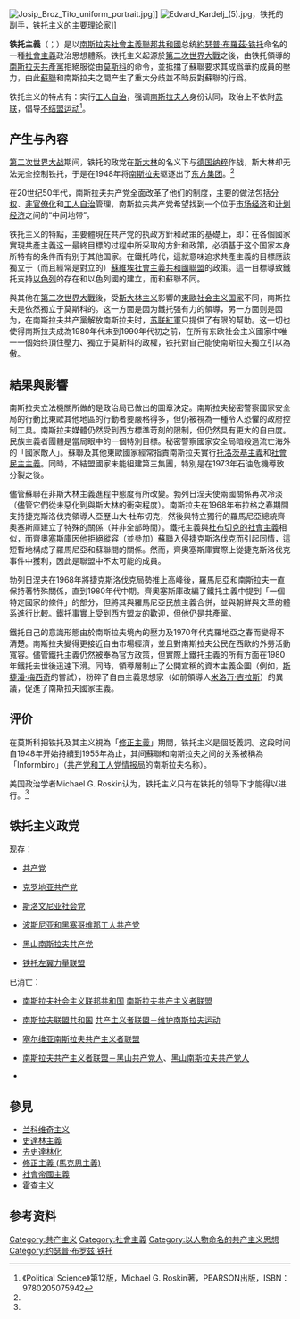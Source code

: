 [[File:Josip_Broz_Tito_uniform_portrait.jpg|thumb]]]]{{NoteTA|G1=WP|G4=TO}}
[[File:Edvard_Kardelj_(5).jpg|thumb]]，铁托的副手，铁托主义的主要理论家]]
{{Socialism sidebar}}

'''铁托主義'''（{{lang-sh|Titoizam}}；{{lang-en|Titoism}}）是以[[南斯拉夫社會主義聯邦共和國|南斯拉夫社會主義聯邦共和國]]总统[[約瑟普·布羅茲·铁托|約瑟普·布羅茲·铁托]]命名的一種[[社會主義|社會主義]]政治思想體系。铁托主义起源於[[第二次世界大戰|第二次世界大戰]]之後，由铁托領導的[[南斯拉夫共產黨|南斯拉夫共產黨]]拒絕服從由[[莫斯科|莫斯科]]的命令，並抵擋了蘇聯要求其成爲華約成員的壓力，由此[[蘇聯|蘇聯]]和南斯拉夫之間产生了重大分歧並不時反對蘇聯的行爲。

铁托主义的特点有：实行[[工人自治|工人自治]]，强调[[南斯拉夫人|南斯拉夫人]]身份认同，政治上不依附[[苏联|苏联]]，倡导[[不结盟运动|不结盟运动]]<ref name="Political Science">《Political Science》第12版，Michael G. Roskin著，PEARSON出版，ISBN：9780205075942</ref>。

== 产生与內容 ==
{{see also|苏南冲突}}
[[第二次世界大战|第二次世界大战]]期间，铁托的政党在[[斯大林|斯大林]]的名义下与[[德国|德国]][[纳粹|纳粹]]作战，斯大林却无法完全控制铁托，于是在1948年将[[南斯拉夫|南斯拉夫]]驱逐出了[[东方集团|东方集团]]。<ref name="Political Science"/>

在20世纪50年代，南斯拉夫共产党全面改革了他们的制度，主要的做法包括[[分权|分权]]、[[非官僚化|非官僚化]]和[[工人自治|工人自治]]管理，南斯拉夫共产党希望找到一个位于[[市场经济|市场经济]]和[[计划经济|计划经济]]之间的“中间地带”。

铁托主义的特點，主要體現在共产党的执政方針和政策的基礎上，即：在各個國家實現共產主義这一最終目標的过程中所采取的方針和政策，必須基于这个国家本身所特有的条件而有别于其他国家。在鐵托時代，這就意味追求共產主義的目標應該獨立于（而且經常是對立的）[[蘇維埃社會主義共和國聯盟|蘇維埃社會主義共和國聯盟]]的政策。這一目標導致鐵托支持[[以色列|以色列]]的存在和以色列國的建立，而和蘇聯不同。

與其他在[[第二次世界大戰|第二次世界大戰]]後，受[[斯大林主义|斯大林主义]]影響的[[東歐|東歐]][[社会主义国家|社会主义国家]]不同，南斯拉夫是依然獨立于莫斯科的。这一方面是因为鐵托强有力的領導，另一方面则是因为，在南斯拉夫共产黨解放南斯拉夫时，[[苏联紅軍|苏联紅軍]]只提供了有限的幫助。这一切也使得南斯拉夫成為1980年代末到1990年代初之前，在所有东欧社会主义國家中唯一一個始终頂住壓力、獨立于莫斯科的政權，铁托對自己能使南斯拉夫獨立引以為傲。

==結果與影響==
南斯拉夫立法機關所做的是政治局已做出的圖章決定。南斯拉夫秘密警察國家安全局的行動比東歐其他地區的行動者要嚴格得多，但仍被視為一種令人恐懼的政府控制工具。南斯拉夫媒體仍然受到西方標準苛刻的限制，但仍然具有更大的自由度。民族主義者團體是當局眼中的一個特別目標。秘密警察國家安全局暗殺過流亡海外的「國家敵人」。蘇聯及其他東歐國家經常指責南斯拉夫實行[[托洛茨基主義|托洛茨基主義]]和[[社會民主主義|社會民主主義]]。同時，不結盟國家未能組建第三集團，特別是在1973年石油危機導致分裂之後。

儘管蘇聯在非斯大林主義進程中態度有所改變。勃列日涅夫使兩國關係再次冷淡（儘管它們從未惡化到與斯大林的衝突程度）。南斯拉夫在1968年布拉格之春期間支持捷克斯洛伐克領導人亞歷山大·杜布切克，然後與特立獨行的羅馬尼亞總統齊奧塞斯庫建立了特殊的關係（并非全部時間）。鐵托主義與[[带有人性面孔的社会主义|杜布切克的社會主義]]相似，而齊奧塞斯庫因他拒絕縱容（並參加）蘇聯入侵捷克斯洛伐克而引起同情，這短暫地構成了羅馬尼亞和蘇聯間的關係。然而，齊奧塞斯庫實際上從捷克斯洛伐克事件中獲利，因此是聯盟中不太可能的成員。

勃列日涅夫在1968年將捷克斯洛伐克局勢推上高峰後，羅馬尼亞和南斯拉夫一直保持著特殊關係，直到1980年代中期。齊奧塞斯庫改編了鐵托主義中提到「一個特定國家的條件」的部分，但將其與羅馬尼亞民族主義合併，並與朝鮮與文革的體系進行比較。鐵托事實上受到西方盟友的歡迎，但他仍是共產黨。

鐵托自己的意識形態由於南斯拉夫境內的壓力及1970年代克羅地亞之春而變得不清楚。南斯拉夫變得更接近自由市場經濟，並且對南斯拉夫公民在西歐的外勞活動寬容。儘管鐵托主義仍然被奉為官方政策，但實際上鐵托主義的所有方面在1980年鐵托去世後迅速下滑。同時，領導層制止了公開宣稱的資本主義企圖（例如，[[斯捷潘·梅西奇|斯捷潘·梅西奇]]的嘗試），粉碎了自由主義思想家（如前領導人[[米洛万·吉拉斯|米洛万·吉拉斯]]）的異議，促進了南斯拉夫國家主義。

==评价==
在莫斯科把铁托及其主义視為「[[修正主义_(马克思主义)|修正主義]]」期間，铁托主义是個貶義詞。这段时间自1948年开始持續到1955年為止，其间蘇聯和南斯拉夫之间的关系被稱為「Informbiro」（[[共产党和工人党情报局|共产党和工人党情报局]]的南斯拉夫名称）。

美国政治学者Michael G. Roskin认为，铁托主义只有在铁托的领导下才能得以进行。<ref name="Political Science"/>

==铁托主义政党==
现存：
*{{flag|塞尔维亚}} [[共产党_(塞尔维亚)|共产党]]
*{{flag|克罗地亚}} [[克罗地亚共产党|克罗地亚共产党]]
*{{flag|斯洛文尼亚}} [[斯洛文尼亚社会党|斯洛文尼亚社会党]]
*{{flag|波黑}} [[波斯尼亚和黑塞哥维那工人共产党|波斯尼亚和黑塞哥维那工人共产党]]
*{{flag|黑山}} [[黑山南斯拉夫共产党|黑山南斯拉夫共产党]]
*{{flag|北马其顿}} [[铁托左翼力量联盟|铁托左翼力量联盟]]

已消亡：
*{{flagicon|南斯拉夫}} [[南斯拉夫社会主义联邦共和国|南斯拉夫社会主义联邦共和国]] [[南斯拉夫共产主义者联盟|南斯拉夫共产主义者联盟]]
*{{flagicon|YUG|FR}} [[南斯拉夫联盟共和国|南斯拉夫联盟共和国]] [[共产主义者联盟－维护南斯拉夫运动|共产主义者联盟－维护南斯拉夫运动]]
*{{flag|塞尔维亚}} [[塞尔维亚南斯拉夫共产主义者联盟|塞尔维亚南斯拉夫共产主义者联盟]]
*{{flag|黑山}} [[南斯拉夫共产主义者联盟－黑山共产党人|南斯拉夫共产主义者联盟－黑山共产党人]]、[[黑山南斯拉夫共产党人|黑山南斯拉夫共产党人]]
*{{flag|伊朗}} {{le|第三力量|Third Force (Iran)}}

== 參見 ==
*[[兰科维奇主义|兰科维奇主义]]
*[[史達林主義|史達林主義]]
*[[去史達林化|去史達林化]]
*[[修正主義_(馬克思主義)|修正主義 (馬克思主義)]]
*[[社會帝國主義|社會帝國主義]]
*[[霍查主义|霍查主义]]

== 参考资料 ==
{{reflist}}

{{冷戰}}

[[Category:共产主义|Category:共产主义]]
[[Category:社會主義|Category:社會主義]]
[[Category:以人物命名的共产主义思想|Category:以人物命名的共产主义思想]]
[[Category:约瑟普·布罗兹·铁托|Category:约瑟普·布罗兹·铁托]]